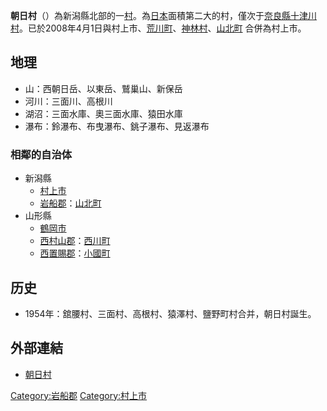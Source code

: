 {{otheruses|subject=日本新潟縣的一個村|other=同名的行政區劃|朝日村 (消歧義)}}
{{Unreferenced|time=2020-10-30T00:31:58+00:00}}
{{日本町村 (廢除)|
自治體名=朝日|
町村=村|
町村章=[[File:Emblem_of_Asahi,_Niigata.svg|100px]]|
日文原名=朝日村|
平假名=あさひむら|
羅馬字拼音=Asahi-mura|
都道府縣=新潟縣|
支廳=|
郡=岩船郡|
廢除時間=2008年4月1日|
廢除理由=新設合併|
廢除時處置=村上市、[[荒川町|荒川町]]、[[神林村_(新潟縣)|神林村]]、朝日村、[[山北町_(新潟縣)|山北町]] → [[村上市|村上市]]|
現在自治體=村上市|
編號=15584-5|
面積=629.32|
邊界未定=有|
人口=11,606|
統計時間=2007年6月30日|
自治體=[[村上市|村上市]]、[[關川村|關川村]]、[[荒川町|荒川町]]<br>[[山形縣|山形縣]]：[[鶴岡市|鶴岡市]]、[[西川町|西川町]]、[[小國町_(山形縣)|小國町]]|
花=[[向日葵|向日葵]]|
樹=[[杉|杉]]|
鳥=[[綠雉|綠雉]]|
其他象徵物=|
其他象徵=|
郵遞區號=958-0292|
所在地=岩船郡朝日村岩澤字野村5611|
電話號碼=254-72-0111|
外部連結=http://www.vill.asahi.niigata.jp/|
經度=|
緯度=|
地圖=[[File:Asahi_in_Niigata_Prefecture.png|250px]]|
註記=人口：[http://www.vill.asahi.niigata.jp/ 朝日村官方網頁]|
}}
'''朝日村'''（{{jpn|j=朝日村|hg=あさひむら|rm=Asahi mura|f=y}}）為新潟縣北部的一[[村|村]]。為[[日本|日本]]面積第二大的村，僅次于[[奈良縣|奈良縣]][[十津川村|十津川村]]。已於2008年4月1日與村上市、[[荒川町|荒川町]]、[[神林村_(新潟縣)|神林村]]、[[山北町_(新潟縣)|山北町]] 合併為村上市。

==地理==
*山：西朝日岳、以東岳、鷲巢山、新保岳
*河川：三面川、高根川
*湖沼：三面水庫、奧三面水庫、猿田水庫
*瀑布：鈴瀑布、布曳瀑布、銚子瀑布、見返瀑布

===相鄰的自治体===
*新潟縣
**[[村上市|村上市]]
**[[岩船郡|岩船郡]]：[[山北町_(新潟縣)|山北町]]
*山形縣
**[[鶴岡市|鶴岡市]]
**[[西村山郡|西村山郡]]：[[西川町|西川町]]
**[[西置賜郡|西置賜郡]]：[[小國町_(山形縣)|小國町]]

==历史==
*1954年：舘腰村、三面村、高根村、猿澤村、鹽野町村合并，朝日村誕生。

==外部連結==
*[https://web.archive.org/web/20070717221733/http://www.vill.asahi.niigata.jp/ 朝日村]

{{新潟縣}}
{{Authority control}}
{{日本地理小作品}}

[[Category:岩船郡|Category:岩船郡]]
[[Category:村上市|Category:村上市]]